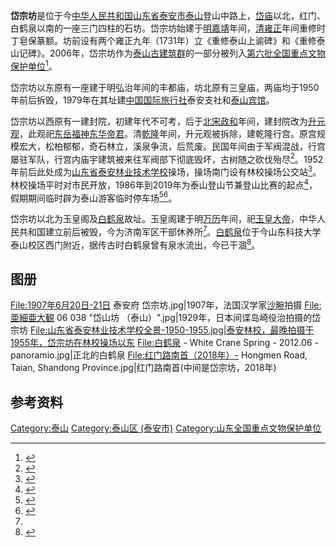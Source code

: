 {{coord|36|14||N|117|06||E|scale:10000|display=title}}
{{全国重点文物保护单位
| 级别 = 
| 名称 = [[泰山古建筑群|泰山古建筑群]]
| 子项 = 岱宗坊
| 图片 = 岱宗坊 - Daizong Archway - 2012.06 - panoramio.jpg
| 说明 = 
| 所在 = [[山东省|山东省]][[泰安市|泰安市]]红门路20号
| 分类 = 古建筑
| 时代 = 明至清
| 编号 = [[第六批全国重点文物保护单位|第六批]]第616项
| 登录 = 2006年5月25日
}}
'''岱宗坊'''是位于今[[中华人民共和国|中华人民共和国]][[山东省|山东省]][[泰安市|泰安市]][[泰山|泰山]]登山中路上，[[岱庙|岱庙]]以北，红门、白鹤泉以南的一座三门四柱的石坊。岱宗坊始建于[[明朝|明]][[嘉靖|嘉靖]]年间，[[清朝|清]][[雍正|雍正]]年间重修时丁皂保篆额。坊前设有两个雍正九年（1731年）立《重修泰山上谕碑》和《重修泰山记碑》。2006年，岱宗坊作为[[泰山古建筑群|泰山古建筑群]]的一部分被列入[[第六批全国重点文物保护单位|第六批全国重点文物保护单位]]<ref>{{Cite book|author=国家文物局编|title=全国重点文物保护单位（第六批）·第Ⅳ卷|publisher=文物出版社|year=2008|isbn=978-7-5010-2446-9|pages=577}}</ref>。

岱宗坊以东原有一座建于明弘治年间的丰都庙，坊北原有三皇庙，两庙均于1950年前后拆毁，1979年在其址建[[中国国际旅行社|中国国际旅行社]]泰安支社和[[泰山宾馆|泰山宾馆]]。

岱宗坊以西原有一建封院，初建年代不可考，后于[[北宋|北宋]][[政和|政和]]年间，建封院改为[[升元观|升元观]]，此观祀[[东岳福神|东岳福神]][[东华帝君|东华帝君]]。清[[乾隆|乾隆]]年间，升元观被拆除，建乾隆行宫。原宫规模宏大，松柏郁郁，奇石林立，溪泉争流，后荒废。民国年间由于军阀混战，行宫屡驻军队，行宫内庙宇建筑被来往军阀部下彻底毁坏，古树随之砍伐殆尽<ref name=":0">{{Cite web|title=泰安市人民政府 岱阳景区 岱宗坊|url=http://www.taian.gov.cn/art/2011/2/23/art_55422_4062222.html|accessdate=2020-12-04|work=www.taian.gov.cn}}</ref>。1952年前后此处成为[[山东农业大学#校区设置|山东省泰安林业技术学校]]操场，操场南门设有林校操场公交站<ref>{{Cite web|title=林校操场公交车站_泰安林校操场公交站点_经过林校操场的公交 - 泰安公交查询|url=https://taian.8684.cn/z_2d9e9a14|accessdate=2020-12-04|work=taian.8684.cn|archive-date=2013-09-21|archive-url=https://web.archive.org/web/20130921000749/http://taian.8684.cn/z_2d9e9a14|dead-url=no}}</ref>。林校操场平时对市民开放，1986年到2019年为泰山登山节兼登山比赛的起点<ref>{{Cite web|title=泰山登山节首日林校操场与天地广场周边禁止停车_泰安要闻_泰安_齐鲁网|url=http://taian.iqilu.com/taianyaowen/2013/0905/1656296.shtml|accessdate=2020-12-04|work=taian.iqilu.com}}</ref>，假期期间临时辟为泰山游客临时停车场<ref>{{Cite web|title=帮您找车位！@来泰游客，林校操场目前停车位充足|url=http://app.myzaker.com/news/article.php?pk=5cf9ca1f1bc8e0bf32000071|accessdate=2020-12-04|work=app.myzaker.com}}</ref><ref>{{Cite web|title=泰安市政大楼停车场对社会开放，游客停车不难 - 海报新闻|url=https://w.dzwww.com/p/237243.html?jdfwkey=y5jp71|accessdate=2020-12-04|work=w.dzwww.com}}</ref>。

岱宗坊以北为玉皇阁及[[白鹤泉_(泰安)|白鹤泉]]故址。玉皇阁建于明[[万历|万历]]年间，祀[[玉皇大帝|玉皇大帝]]，中华人民共和国建立前后被毁，今为济南军区干部休养所<ref name=":0" />。[[白鹤泉_(泰安)|白鹤泉]]位于今山东科技大学泰山校区西门附近，据传古时白鹤泉曾有泉水流出，今已干涸<ref>{{Cite web|title=泰安市人民政府 神话传说 白鹤泉|url=http://www.taian.gov.cn/art/2011/2/24/art_55553_4078953.html|accessdate=2020-12-04|work=www.taian.gov.cn}}</ref>。

== 图册 ==
<gallery mode="packed" heights="100">
File:1907年6月20日-21日 泰安府 岱宗坊.jpg|1907年，法国汉学家[[沙畹|沙畹]]拍摄
File:亜細亜大観 06 038 "岱山坊 （泰山）".jpg|1929年，日本间谍岛崎役治拍摄的岱宗坊
File:山东省泰安林业技术学校全景-1950-1955.jpg|泰安林校，最晚拍摄于1955年，岱宗坊在林校操场以东
File:白鹤泉 - White Crane Spring - 2012.06 - panoramio.jpg|正北的白鹤泉
File:红门路南首（2018年）- Hongmen Road, Taian, Shandong Province.jpg|红门路南首(中间是岱宗坊，2018年)
</gallery>

== 参考资料 ==
<references />





{{泰安市主题}}{{山东省境内的全国重点文物保护单位}}
{{DEFAULTSORT:T}}
[[Category:泰山|Category:泰山]]
[[Category:泰山区_(泰安市)|Category:泰山区 (泰安市)]]
[[Category:山东全国重点文物保护单位|Category:山东全国重点文物保护单位]]